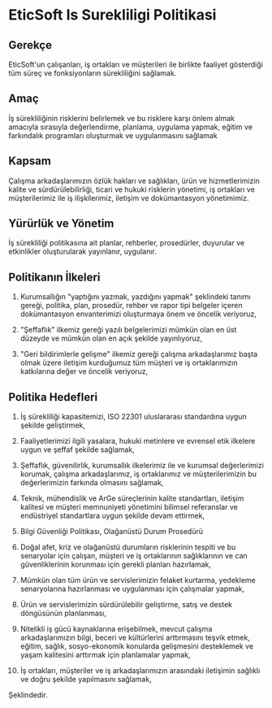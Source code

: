 # EticSoft Is Surekliligi Politikasi

## Gerekçe
EticSoft'un çalışanları, iş ortakları ve müşterileri ile birlikte faaliyet gösterdiği tüm süreç ve fonksiyonların sürekliliğini sağlamak.

## Amaç
İş sürekliliğinin risklerini belirlemek ve bu risklere karşı önlem almak amacıyla sırasıyla değerlendirme, planlama, uygulama yapmak, eğitim ve farkındalık programları oluşturmak ve uygulanmasını sağlamak

## Kapsam
Çalışma arkadaşlarımızın özlük hakları ve sağlıkları, ürün ve hizmetlerimizin kalite ve sürdürülebilirliği, ticari ve hukuki risklerin yönetimi, iş ortakları ve müşterilerimiz ile iş ilişkilerimiz, iletişim ve dokümantasyon yönetimimiz.

## Yürürlük ve Yönetim
İş sürekliliği politikasına ait planlar, rehberler, prosedürler, duyurular ve etkinlikler oluşturularak yayınlanır, uygulanır.

## Politikanın İlkeleri

1. Kurumsallığın "yaptığını yazmak, yazdığını yapmak" şeklindeki tanımı gereği, politika, plan, prosedür, rehber ve rapor tipi belgeler içeren dokümantasyon envanterimizi oluşturmaya önem ve öncelik veriyoruz,

2. "Şeffaflık" ilkemiz gereği yazılı belgelerimizi mümkün olan en üst düzeyde ve mümkün olan en açık şekilde yayınlıyoruz,

3. "Geri bildirimlerle gelişme" ilkemiz gereği çalışma arkadaşlarımız başta olmak üzere iletişim kurduğumuz tüm müşteri ve iş ortaklarımızın katkılarına değer ve öncelik veriyoruz,

## Politika Hedefleri

1. İş sürekliliği kapasitemizi, ISO 22301 uluslararası standardına uygun şekilde geliştirmek,

2. Faaliyetlerimizi ilgili yasalara, hukuki metinlere ve evrensel etik ilkelere uygun ve şeffaf şekilde sağlamak,

3. Şeffaflık, güvenilirlik, kurumsallık ilkelerimiz ile ve kurumsal değerlerimizi korumak, çalışma arkadaşlarımız, iş ortaklarımız ve müşterilerimizin bu değerlerimizin farkında olmasını sağlamak,

4. Teknik, mühendislik ve ArGe süreçlerinin kalite standartları, iletişim kalitesi ve müşteri memnuniyeti yönetimini bilimsel referanslar ve endüstriyel standartlara uygun şekilde devam ettirmek,

5. Bilgi Güvenliği Politikası, Olağanüstü Durum Prosedürü

6. Doğal afet, kriz ve olağanüstü durumların risklerinin tespiti ve bu senaryolar için çalışan, müşteri ve iş ortaklarının sağlıklarının ve can güvenliklerinin korunması için gerekli planları hazırlamak,

7. Mümkün olan tüm ürün ve servislerimizin felaket kurtarma, yedekleme senaryolarına hazırlanması ve uygulanması için çalışmalar yapmak,

8. Ürün ve servislerimizin sürdürülebilir geliştirme, satış ve destek döngüsünün planlanması,

9. Nitelikli iş gücü kaynaklarına erişebilmek, mevcut çalışma arkadaşlarımızın bilgi, beceri ve kültürlerini arttırmasını teşvik etmek, eğitim, sağlık, sosyo-ekonomik konularda gelişmesini desteklemek ve yaşam kalitesini arttırmak için planlamalar yapmak,

10. İş ortakları, müşteriler ve iş arkadaşlarımızın arasındaki iletişimin sağlıklı ve doğru şekilde yapılmasını sağlamak,

Şeklindedir.